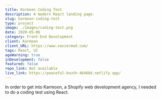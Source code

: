 ```yaml
---
title: Karmoon Coding Test
description: A modern React landing page.
slug: karmoon-coding-test
type: project
image: ./images/coding-test.png
date: 2020-05-06
category: Front-End Development
client: Karmoon
client_URL: https://www.xaviermod.com/
tags: React, UI
ageWarning: true 
inDevelopment: false
featured: false
repo_link: Not available
live_link: https://peaceful-knuth-46468d.netlify.app/
---
```


In order to get into Karmoon, a Shopify web development agency, I needed to do a coding test using React. 





